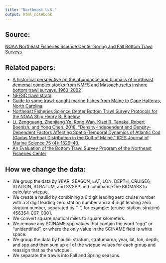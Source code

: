 ```yaml
---
title: "Northeast U.S."
output: html_notebook
---
```


## Source:
[NOAA Northeast Fisheries Science Center Spring and Fall Bottom Trawl Surveys](http://www.nefsc.noaa.gov/femad/ecosurvey/mainpage/)

## Related papers:  
- [A historical perspective on the abundance and biomass of northeast demersal complex stocks from NMFS and Massachusetts inshore bottom trawl surveys, 1963-2002](https://repository.library.noaa.gov/view/noaa/5259)  
- [NEFSC trawl strata](neus_NEFSC_trawl_strata.pdf)  
- [ Guide to some trawl-caught marine fishes from Maine to Cape Hatteras, North Carolina](https://spo.nmfs.noaa.gov/content/circular-431-guide-some-trawl-caught-marine-fishes-maine-cape-hatteras-north-carolina)  
- [Northeast Fisheries Science Center Bottom Trawl Survey Protocols for the NOAA Ship Henry B. Bigelow](https://www.nefsc.noaa.gov/publications/crd/crd1406/)  
- [Li, Zengguang, Zhenjiang Ye, Rong Wan, Kisei R. Tanaka, Robert Boenish, and Yong Chen. 2018. “Density-Independent and Density-Dependent Factors Affecting Spatio-Temporal Dynamics of Atlantic Cod (Gadus Morhua) Distribution in the Gulf of Maine.” ICES Journal of Marine Science 75 (4): 1329–40.](https://doi.org/10.1093/icesjms/fsx246)  
- [An Evaluation of the Bottom Trawl Survey Program of the Northeast Fisheries Center](https://www.st.nmfs.noaa.gov/tm/nec_image/nec052image.pdf)

## How we change the data:  
- We group the data by YEAR, SEASON, LAT, LON, DEPTH, CRUISE6, STATION, STRATUM, and SVSPP and summarise the BIOMASS to calculate wtcpue.  
- We create a haulid by combining a 6 digit leading zero cruise number with a 3 digit leading zero station number and a 4 digit leading zero stratum number, separated by "-", for example: (cruise-station-stratum) 456354-067-0001.  
- We convert square nautical miles to square kilometers.  
- We remove any SCINAME spp values that contain the word "egg" or "unidentified", or where the only value in the SCINAME field is white space.  
- We group the data by haulid, stratum, stratumarea, year, lat, lon, depth,  and spp and then sum up all of the wtcpue values for each group and reassign that as the wtcpue.
- We separate the trawls into Fall and Spring seasons.




